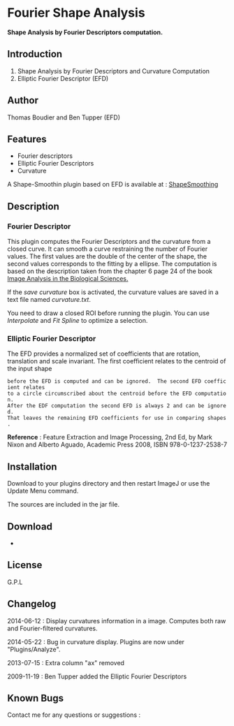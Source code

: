 = Fourier Shape Analysis =

'''Shape Analysis by Fourier Descriptors computation.'''

== Introduction ==
# Shape Analysis by Fourier Descriptors and Curvature Computation
# Elliptic Fourier Descriptor (EFD)


== Author ==

Thomas Boudier and Ben Tupper (EFD)

== Features ==

* Fourier descriptors
* Elliptic Fourier Descriptors
* Curvature

A Shape-Smoothin plugin based on EFD is available at : [[https://code.google.com/p/ij-shape-smoothing/|ShapeSmoothing]]
== Description ==
=== Fourier Descriptor ===

This plugin computes the Fourier Descriptors and the curvature from a closed curve. It can smooth a curve restraining the number of Fourier values. The first values are the double of the center of the shape, the second values corresponds to the fitting by a ellipse. The computation is based on the description taken from the chapter 6 page 24 of the book [[http://www.bioss.ac.uk/staff/chris.html|Image Analysis in the Biological Sciences.]]

If the ''save curvature'' box is activated, the curvature values are saved in a text file named ''curvature.txt''.

You need to draw a closed ROI before running the plugin. You can use ''Interpolate'' and ''Fit Spline'' to optimize a selection.

=== Elliptic Fourier Descriptor ===
The EFD provides  a normalized set of coefficients that are rotation, translation and scale 
invariant.  The first coefficient relates to the centroid of the input shape
 before the EFD is computed and can be ignored.  The second EFD coefficient relates
 to a circle circumscribed about the centroid before the EFD computation. 
 After the EDF computation the second EFD is always 2 and can be ignored.  
 That leaves the remaining EFD coefficients for use in comparing shapes.

'''Reference''' : Feature Extraction and Image Processing, 2nd Ed, by Mark Nixon and Alberto Aguado, Academic Press 2008, ISBN 978-0-1237-2538-7

{{:plugin:analysis:fourier_shape_analysis:image.jpeg|Fourier Shape Analysis}}

== Installation ==

Download {{:plugin:analysis:fourier_shape_analysis:fourier2.5_.jar|}} to your plugins directory and then restart ImageJ or use the Update Menu command.

The sources are included in the jar file.

== Download ==

* {{:plugin:analysis:fourier_shape_analysis:fourier2.5_.jar|}}

== License ==

G.P.L

== Changelog ==

2014-06-12 : Display curvatures information in a image. Computes both raw and Fourier-filtered curvatures. 

2014-05-22 : Bug in curvature display. Plugins are now under "Plugins/Analyze".

2013-07-15 : Extra column "ax" removed

2009-11-19 : Ben Tupper added the Elliptic Fourier Descriptors

== Known Bugs ==


Contact me for any questions or suggestions : {{:plugin:analysis:fourier_shape_analysis:email.png|}}


